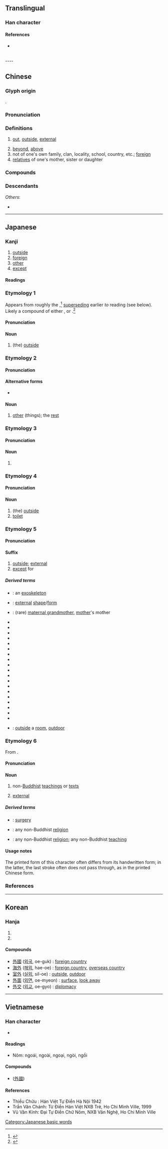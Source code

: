 {{also|㚈}}
{{character info}}
==Translingual==
{{stroke order|strokes=5}}
{{stroke order|type=animate}}

===Han character===
{{Han char|rn=36|rad=夕|as=02|sn=5|four=23200|canj=NIY|ids=⿰夕卜(GHTVHK))}}

====References====
* {{Han ref|kx=0246.020|dkj=05750|dj=0487.050|hdz=20860.010|uh=5916|ud=22806|bh=A57E|bd=42366}}
<br>
----

==Chinese==
{{zh-forms|alt=𡖄}}

===Glyph origin===
{{Han etyl}}
{{Han compound|卜|月|ls=psc|c1=s|c2=p}}.

===Pronunciation===
{{zh-pron
|m=wài
|m-s=wai4/wei4
|m-s_note=wei4 appears in some phrases
|dg=вэ3/ви3
|c=ngoi6
|c-t=
|g=uai5
|h=pfs=ngoi;gd=ngoi4
|j=vai3
|mb=nguōi/ngṳē
|md=nguôi/ngiê
|md_note=nguôi - literary; ngiê - colloquial
|mn=gōa/gōe
|mn_note=gōe - literary; gōa - colloquial
|mn-t=ghua7
|w=3nga
|x=uai5/ngai5/uai4
|x_note=uai4 - literary
|mc=y
|oc=y
|cat=a,n
}}

===Definitions===
{{zh-hanzi}}

# [[out]], [[outside]], [[external]]
#: {{zh-ant|裡|內}}
# [[beyond]], [[above]]
# not of one's own family, clan, locality, school, country, etc.; [[foreign]]
# [[relatives]] of one's mother, sister or daughter
#: {{zh-x|外婆|maternal grandmother}}
#: {{zh-x|外孫|daughter's son}}
#: {{zh-x|外祖父|maternal grandfather}}

===Compounds===
{{zh-der|丁外艱|不外|不外乎|不自外|中外|之外|以外|作外|例外|內外|其外|出外|出外景|出意外|分外|劍外|務外|化外|口外|另外|向外|味外味|員外|員外郎|圈外人|國外|在外|域外|塞外|外丹|外丹功|外事|外交|外交團|外交官|外交部|外人|外來|外來語|外來錢|外侮|外側|外傅|外傳|外債|外傷|外像|外僑|外光派|外公|外出|外出服|外出血|外力|外功|外加|外動詞|外務|外務員|外勞|外勤|外包|外匯|外卡|外史|外名|外向|外呈答|外呼吸|外商|外四路|外國|外國人|外國貨|外圍|外在|外在美|外地|外型|外城|外埠|外場|外場人|外外|外太空|外套|外姓|外婆|外婦|外子|外孫|外孫女|外宅|外官|外客|外家|外宿|外寇|外層|外帶|外幣|外延|外引|外弟|外形|外後日|外心|外快|外快子|外患|外感|外戚|外戶|外手|外才|外找|外技|外掛|外接圓|外揚|外援|外放|外教|外敵|外敷|外文|外方|外族|外日|外星人|外景|外末|外果皮|外標|外欠|外此|外殼|外母|外毒素|外氏|外水|外江|外泄|外洋|外洩|外流|外流區|外流河|外海|外淨|外港|外焰|外煙|外燃機|外父|外生|外甥|外甥女|外用|外用藥|外界|外痔|外相|外省|外祖母|外祖父|外科|外秧兒|外稃|外篇|外籍|外線|外緣|外縣|外罩|外耳|外耳道|外聽道|外胎|外胚層|外膜|外舅|外舍|外艱|外蒙|外蒙古|外藩|外號|外行|外行人|外行星|外行話|外衣|外表|外褂|外親|外觀|外角|外角球|外話|外語|外調|外貌|外財|外貨|外貿|外資|外賓|外賣|外路|外路人|外遇|外道|外道兒|外道話|外邊|外郎|外部|外鄉|外野|外野手|外鈔|外銷|外錯角|外長城|外間|外附|外集|外電|外電路|外面|外面情|外項|外頭|外館|天外|媚外|室外|局外|局外人|山外|崇外|度外|徼外|心外膜|意外|意外險|戶外|打外|打野外|拍外景|排外|援外|方外|方外人|望外|格外|此外|治外|法外|流外|海外|海外版|涉外|濱外|牆外漢|物外|界外|界外球|窗外|紅外線|紫外線|老外|而外|膜外|自外|荒外|號外|裡外|裡外裡|見外|言外|課外|象外|賺外快|郊外|野外|門外|門外漢|開外|關外|除外|䫄外|題外話|額外|餘外|騖外|屋外|九霄雲外|婚外|庭外|外埔|攘外安內|吐外特|城外|外口:gōa-kháu;Min Nan}}

===Descendants===
{{CJKV||げ|j2=がい|외|ngoại}}
''Others'':
* {{desc|bor=1|vi|ngoài||outside}}

{{zh-cat|Beginning}}

----

==Japanese==

===Kanji===
{{ja-kanji|grade=2|rs=夕02}}

# [[outside]]
# [[foreign]]
# [[other]]
# [[except]]

====Readings====
{{ja-readings
|goon=げ<げ<ぐゑ
|kanon=がい<ぐわい
|toon=うい
|kun=そと-, ほか-, はず-す, はず-れる, と
}}

===Etymology 1===
{{ja-kanjitab|yomi=k|そと}}

Appears from roughly the {{w|Muromachi period}},<ref name="DJR">{{R:Daijirin}}</ref> [[supersede|superseding]] earlier ''to'' reading (see below).  Likely a compound of either {{compound|ja|sort=そと|背|tr1=so|t1=back, behind|pos1=ancient reading found in compounds|外|tr2=to|t2=outside}}, or {{compound|ja|sort=そと|背|tr1=so|t1=back, behind|pos1=ancient reading found in compounds|所|tr2=to|t2=place}}.<ref name="KDJ">{{R:Kokugo Dai Jiten}}</ref>

====Pronunciation====
{{ja-pron|yomi=k|そと|acc=1|acc_ref=DJR,NHK}}

====Noun====
{{ja-noun|そと}}

# (the) [[outside]]

===Etymology 2===
{{ja-kanjitab|ほか|yomi=k}}

====Pronunciation====
{{ja-pron|yomi=k|ほか|acc=0|acc_ref=DJR,NHK}}

====Alternative forms====
* {{ja-l|他}}

====Noun====
{{ja-noun|ほか}}

# [[other]] (things); the [[rest]]

===Etymology 3===
{{ja-kanjitab|yomi=irr|sort=よそ}}

====Pronunciation====
{{ja-pron|yomi=irr|よそ|acc=2|acc_ref=DJR,NHK|acc2=1|acc2_ref=DJR,NHK}}

====Noun====
{{ja-noun|よそ}}

# {{alternative spelling of|ja|余所}}

===Etymology 4===
{{ja-kanjitab|と|yomi=k}}

====Pronunciation====
{{ja-pron|yomi=k|と}}

====Noun====
{{ja-noun|と}}

# (the) [[outside]]
# [[toilet]]

===Etymology 5===
{{ja-kanjitab|がい|yomi=o}}
{{der|ja|ltc|外|sort=かい'}}

====Pronunciation====
{{ja-pron|yomi=kanon|がい}}

====Suffix====
{{ja-pos|suffix|がい|hhira=ぐわい}}

# [[outside]]; [[external]]
# [[except]] for

=====Derived terms=====
{{der-top}}
* {{ja-r|外%骨%格|がい%こっ%かく}}: an [[exoskeleton]]
* {{ja-r|外形|がいけい}}: [[external]] [[shape]]/[[form]]
* {{ja-r|外%祖母|がい%そぼ}}: (rare) [[maternal grandmother]], [[mother]]'s mother
* {{ja-r|外交|がいこう}}
* {{ja-r|外人|がいじん}}
* {{ja-r|外傷|がいしょう}}
* {{ja-r|外出|がいしゅつ}}
* {{ja-r|外%務省|がい%むしょう}}
* {{ja-r|外国|がいこく}}
* {{ja-r|外%国%人|がい%こく%じん}}
* {{ja-r|外%国%語|がい%こく%ご}}
* {{ja-r|外来|がいらい}}
* {{ja-r|外%来%語|がい%らい%ご}}
* {{ja-r|外泊|がいはく}}
* {{ja-r|外相|がいしょう}}
* {{ja-r|外%耳|がい%じ}}
* {{ja-r|外苑|がいえん}}
* {{ja-r|外%資|がい%し}}
* {{ja-r|外%貨|がい%か}}
* {{ja-r|外装|がいそう}}
* {{ja-r|外%部|がい%ぶ}}
* {{ja-r|海外|かいがい}}
* {{ja-r|室外|しつがい}}: [[outside]] a [[room]], [[outdoor]]
{{der-bottom}}

===Etymology 6===
{{ja-kanjitab|yomi=o|げ}}

From {{der|ja|ltc|sort=け'|-}} {{ltc-l|外}}.

====Pronunciation====
{{ja-pron|yomi=goon|げ|acc=1|acc_ref=DJR}}

====Noun====
{{ja-noun|げ}}

# {{lb|ja|sort=け'|Buddhism}} non-[[Buddhist]] [[teaching]]s or [[text]]s
# {{lb|ja|sort=け'|in compounds}} [[external]]

=====Derived terms=====
* {{ja-r|外%科|げ%か}}: [[surgery]] {{qualifier|as a field of medicine}}
* {{ja-r|外%道|げ%どう}}: any non-Buddhist [[religion]]
* {{ja-r|外%法|げ%ほう}}: any non-Buddhist [[religion]]; any non-Buddhist [[teaching]]

====Usage notes====
The printed form of this character often differs from its handwritten form; in the latter, the last stroke often does not pass through, as in the printed Chinese form.

===References===
<references/>

[[Category:Japanese basic words]]

----

==Korean==

===Hanja===
{{ko-hanja|바깥|외}}

# {{hanja form of|외|[[outside]]; [[oversea]]}}
# {{hanja form of|외|[[surface]]}}

====Compounds====
* [[外國]] ([[외국]], oe-guk) : [[foreign country]]
* [[海外]] ([[해외]], hae-oe) : [[foreign country]], [[overseas country]]
* [[室外]] ([[실외]], sil-oe) : [[outside]], [[outdoor]]
* [[外面]] ([[외면]], oe-myeon) : [[surface]], [[look away]]
* [[外交]] ([[외교]], oe-gyo) : [[diplomacy]]

----

==Vietnamese==

===Han character===
{{vi-hantu|[[ngoại]], [[ngoái]], [[ngoải]], [[ngoài]], [[nguậy]]|rs=夕02}}

* {{rfdef|vi|sort=夕02}}

====Readings====
* Nôm: ngoái, ngoài, ngoại, ngòi, ngồi

====Compounds====
* {{l|vi|ngoại quốc}} ([[外國]])

====References====
* Thiều Chửu : Hán Việt Tự Điển Hà Nội 1942
* Trần Văn Chánh: Từ Điển Hán Việt NXB Trẻ, Ho Chi Minh Ville, 1999
* Vũ Văn Kính: Đại Tự Điển Chữ Nôm, NXB Văn Nghệ, Ho Chi Minh Ville